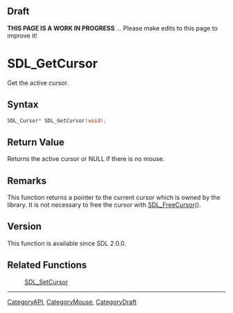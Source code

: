 
== Draft ==

'''THIS PAGE IS A WORK IN PROGRESS''' ... Please make edits to this page to improve it!
= SDL_GetCursor =

Get the active cursor.

== Syntax ==

<syntaxhighlight lang='c'>
SDL_Cursor* SDL_GetCursor(void);
</syntaxhighlight>

== Return Value ==

Returns the active cursor or NULL if there is no mouse.

== Remarks ==

This function returns a pointer to the current cursor which is owned by the
library. It is not necessary to free the cursor with [[SDL_FreeCursor]]().

== Version ==

This function is available since SDL 2.0.0.

== Related Functions ==

:[[SDL_SetCursor]]

----
[[CategoryAPI]], [[CategoryMouse]], [[CategoryDraft]]


